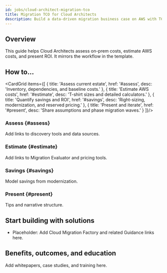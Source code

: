 ```yaml
---
id: jobs/cloud-architect-migration-tco
title: Migration TCO for Cloud Architects
description: Build a data-driven migration business case on AWS with TCO, ROI, and modernization options.
---
```



<Hero
  eyebrow="How to"
  title="Build a migration business case"
  subtitle="Assess current costs, estimate AWS spend, model savings, then present the plan."
/>

## Overview
This guide helps Cloud Architects assess on-prem costs, estimate AWS costs, and present ROI. It mirrors the workflow in the template.

## How to...
<CardGrid items={[
  { title: 'Assess current estate', href: '#assess', desc: 'Inventory, dependencies, and baseline costs.' },
  { title: 'Estimate AWS costs', href: '#estimate', desc: 'T-shirt sizes and detailed calculators.' },
  { title: 'Quantify savings and ROI', href: '#savings', desc: 'Right-sizing, modernization, and reserved pricing.' },
  { title: 'Present and iterate', href: '#present', desc: 'Share assumptions and phase migration waves.' }
]}/>

### Assess {#assess}
Add links to discovery tools and data sources.

### Estimate {#estimate}
Add links to Migration Evaluator and pricing tools.

### Savings {#savings}
Model savings from modernization.

### Present {#present}
Tips and narrative structure.

## Start building with solutions
- Placeholder: Add Cloud Migration Factory and related Guidance links here.

## Benefits, outcomes, and education
Add whitepapers, case studies, and training here.
